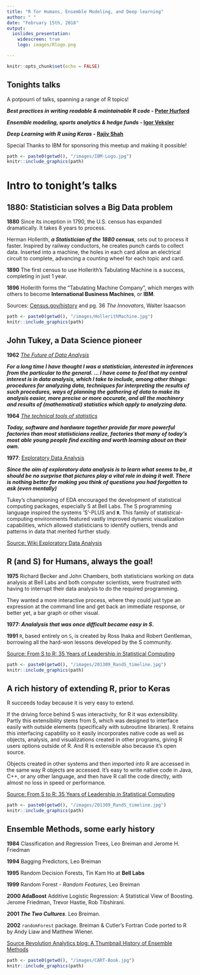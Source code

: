 ```yaml
---
title: "R for Humans, Ensemble Modeling, and Deep learning"
author: " "
date: "February 15th, 2018"
output:
  ioslides_presentation:
    widescreen: true
    logo: images/Rlogo.png

---
```


```r
knitr::opts_chunk$set(echo = FALSE)
```


## Tonights talks

A potpourri of talks, spanning a range of R topics!

**_Best practices in writing readable & maintainable R code_ - [Peter Hurford](https://github.com/iveksl2)**

**_Ensemble modeling, sports analytics & hedge funds_ - [Igor Veksler](https://github.com/iveksl2)**

**_Deep Learning with R using Keras_ - [Rajiv Shah](http://RajivShah.com)**

Special Thanks to IBM for sponsoring this meetup and making it possible!

```r
path <- paste0(getwd(), "/images/IBM-Logo.jpg")
knitr::include_graphics(path)
```


# Intro to tonight's talks


## 1880: Statistician solves a Big Data problem {.columns-2 .smaller}

**1880** Since its inception in 1790, the U.S. census has expanded dramatically. It takes 8 years to process.

Herman Hollerith, **_a Statistician of the 1880 census_**, sets out to process it faster. Inspired by railway conductors, he creates punch cards to collect data. Inserted into a machine, the holes in each card allow an electrical circuit to complete, advancing a counting wheel for each topic and card.

**1890** The first census to use Hollerith's Tabulating Machine is a success, completing in just 1 year. 

**1896** Hollerith forms the "Tabulating Machine Company", which merges with others to become **International Business Machines**, or **IBM**.

Sources: [Census.gov/history](https://www.census.gov/history/www/census_then_now/notable_alumni/herman_hollerith.html) and pg. 36 _The Innovators_, Walter Isaacson


```r
path <- paste0(getwd(), "/images/HollerithMachine.jpg")
knitr::include_graphics(path)
```


## John Tukey, a Data Science pioneer {.columns-2 .smaller}

**1962** [_The Future of Data Analysis_](https://www.jstor.org/stable/2237638) 

**_For a long time I have thought I was a statistician, interested in inferences from the particular to the general. ... I have come to feel that my central interest is in data analysis, which I take to include, among other things: procedures for analyzing data, techniques for interpreting the results of such procedures, ways of planning the gathering of data to make its analysis easier, more precise or more accurate, and all the machinery and results of (mathematical) statistics which apply to analyzing data._**

**1964** [_The technical tools of statistics_](http://ect.bell-labs.com/sl/tukey/memo/techtools.html) 

**_Today, software and hardware together provide far more powerful factories than most statisticians realize, factories that many of today's most able young people find exciting and worth learning about on their own._**


**1977**: [Exploratory Data Analysis](https://www.amazon.com/Exploratory-Data-Analysis-John-Tukey/dp/0201076160)

**_Since the aim of exploratory data analysis is to learn what seems to be, it should be no surprise that pictures play a vital role in doing it well. There is nothing better for making you think of questions you had forgotten to ask (even mentally)_**

Tukey's championing of EDA encouraged the development of statistical computing packages, especially S at Bell Labs. The S programming language inspired the systems 'S'-PLUS and **`R`**. This family of statistical-computing environments featured vastly improved dynamic visualization capabilities, which allowed statisticians to identify outliers, trends and patterns in data that merited further study.

[Source: Wiki Exploratory Data Analysis](https://en.wikipedia.org/wiki/Exploratory_data_analysis)




## R (and S) for Humans, always the goal! {.columns-2 .smaller}

**1975** Richard Becker and John Chambers, both statisticians working on data analysis at Bell Labs and both computer scientists, were frustrated with having to interrupt their data analysis to do the required programming. 

They wanted a more interactive process, where they could just type an expression at the command line and get back an immediate response, or better yet, a bar graph or other visual.

**1977: _Analalysis that was once difficult became easy in S_.**

**1991** `R`, based entirely on `S`, is created by Ross Ihaka and Robert Gentleman, borrowing all the hard-won lessons developed by the S community.

[Source: From S to R: 35 Years of Leadership in Statistical Computing](http://www.research.att.com/articles/featured_stories/2013_09/201309_SandR.html)

```r
path <- paste0(getwd(), "/images/201309_RandS_timeline.jpg")
knitr::include_graphics(path)
```

## A rich history of extending R, prior to Keras  {.columns-2 .smaller}

R succeeds today because it is very easy to extend. 

If the driving force behind S was interactivity, for R it was extensibility. Partly this extensibility stems from S, which was designed to interface easily with outside elements (specifically with subroutine libraries). R retains this interfacing capability so it easily incorporates native code as well as objects, analysis, and visualizations created in other programs, giving R users options outside of R. And R is extensible also because it's open source.

Objects created in other systems and then imported into R are accessed in the same way R objects are accessed. It's easy to write native code in Java, C++, or any other language, and then have R call the code directly, with almost no loss in speed or performance.


[Source: From S to R: 35 Years of Leadership in Statistical Computing](http://www.research.att.com/articles/featured_stories/2013_09/201309_SandR.html)


```r
path <- paste0(getwd(), "/images/201309_RandS_timeline.jpg")
knitr::include_graphics(path)
```

## Ensemble Methods, some early history {.columns-2 .smaller}

**1984** Classification and Regression Trees, Leo Breiman and Jerome H. Friedman

**1994** Bagging Predictors, Leo Breiman

**1995** Random Decision Forests, Tin Kam Ho at **Bell Labs**

**1999** Random Forest - _Random Features_, Leo Breiman

**2000 AdaBoost** Additive Logistic Regression: A Statistical View of Boosting. Jerome Friedman, Trevor Hastie, Rob Tibshirani.

**2001 _The Two Cultures_**. Leo Breiman.

**2002** `randomForest` package. Breiman & Cutler's Fortran Code ported to R by Andy Liaw and Matthew Wiener.

[Source Revolution Analytics blog: A Thumbnail History of Ensemble Methods](http://blog.revolutionanalytics.com/2014/03/a-thumbnail-history-of-ensemble-methods.html)

```r
path <- paste0(getwd(), "/images/CART-Book.jpg")
knitr::include_graphics(path)
```



